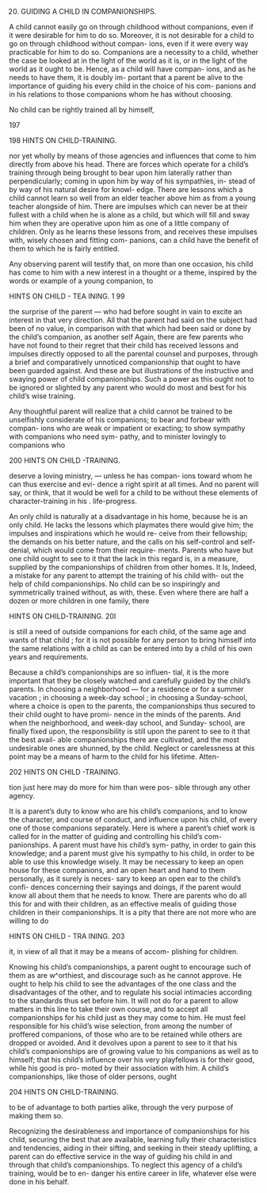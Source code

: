 20. GUIDING A CHILD IN COMPANIONSHIPS.



A child cannot easily go on through childhood without companions, even if it were desirable for him to do so. Moreover, it is not desirable for a child to go on through childhood without compan- ions, even if it were every way practicable for him to do so. Companions are a necessity to a child, whether the case be looked at in the light of the world as it is, or in the light of the world as it ought to be. Hence, as a child will have compan- ions, and as he needs to have them, it is doubly im- portant that a parent be alive to the importance of guiding his every child in the choice of his com- panions and in his relations to those companions whom he has without choosing.

No child can be rightly trained all by himself,

197



198 HINTS ON CHILD-TRAINING.

nor yet wholly by means of those agencies and influences that come to him directly from above his head. There are forces which operate for a child's training through being brought to bear upon him laterally rather than perpendicularly; coming in upon him by way of his sympathies, in- stead of by way of his natural desire for knowl- edge. There are lessons which a child cannot learn so well from an elder teacher above him as from a young teacher alongside of him. There are impulses which can never be at their fullest with a child when he is alone as a child, but which will fill and sway him when they are operative upon him as one of a little company of children. Only as he learns these lessons from, and receives these impulses with, wisely chosen and fitting com- panions, can a child have the benefit of them to which he is fairly entitled.

Any observing parent will testify that, on more than one occasion, his child has come to him with a new interest in a thought or a theme, inspired by the words or example of a young companion, to



HINTS ON CHILD - TEA INING. 1 99

the surprise of the parent — who had before sought in vain to excite an interest in that very direction. All that the parent had said on the subject had been of no value, in comparison with that which had been said or done by the child's companion, as another self Again, there are few parents who have not found to their regret that their child has received lessons and impulses directly opposed to all the parental counsel and purposes, through a brief and comparatively unnoticed companionship that ought to have been guarded against. And these are but illustrations of the instructive and swaying power of child companionships. Such a power as this ought not to be ignored or slighted by any parent who would do most and best for his child's wise training.

Any thoughtful parent will realize that a child cannot be trained to be unselfishly considerate of his companions; to bear and forbear with compan- ions who are weak or impatient or exacting; to show sympathy with companions who need sym- pathy, and to minister lovingly to companions who



200 HINTS ON CHILD -TRAINING.

deserve a loving ministry, — unless he has compan- ions toward whom he can thus exercise and evi- dence a right spirit at all times. And no parent will say, or think, that it would be well for a child to be without these elements of character-training in his . life-progress.

An only child is naturally at a disadvantage in his home, because he is an only child. He lacks the lessons which playmates there would give him; the impulses and inspirations which he would re- ceive from their fellowship; the demands on his better nature, and the calls on his self-control and self-denial, which would come from their require- ments. Parents who have but one child ought to see to it that the lack in this regard is, in a measure, supplied by the companionships of children from other homes. It Is, Indeed, a mistake for any parent to attempt the training of his child with- out the help of child companionships. No child can be so inspiringly and symmetrically trained without, as with, these. Even where there are half a dozen or more children in one family, there



HINTS ON CHILD-TRAINING. 20I

is still a need of outside companions for each child, of the same age and wants of that child ; for it is not possible for any person to bring himself into the same relations with a child as can be entered into by a child of his own years and requirements.

Because a child's companionships are so influen- tial, it is the more important that they be closely watched and carefully guided by the child's parents. In choosing a neighborhood — for a residence or for a summer vacation ; in choosing a week-day school ; in choosing a Sunday-school, where a choice is open to the parents, the companionships thus secured to their child ought to have promi- nence in the minds of the parents. And when the neighborhood, and week-day school, and Sunday- school, are finally fixed upon, the responsibility is still upon the parent to see to it that the best avail- able companionships there are cultivated, and the most undesirable ones are shunned, by the child. Neglect or carelessness at this point may be a means of harm to the child for his lifetime. Atten-



202 HINTS ON CHILD -TRAINING.

tion just here may do more for him than were pos- sible through any other agency.

It is a parent's duty to know who are his child's companions, and to know the character, and course of conduct, and influence upon his child, of every one of those companions separately. Here is where a parent's chief work is called for in the matter of guiding and controlling his child's com- panionships. A parent must have his child's sym- pathy, in order to gain this knowledge; and a parent must give his sympathy to his child, in order to be able to use this knowledge wisely. It may be necessary to keep an open house for these companions, and an open heart and hand to them personally, as it surely is neces- sary to keep an open ear to the child's confi- dences concerning their sayings and doings, if the parent would know all about them that he needs to know. There are parents who do all this for and with their children, as an effective mealis of guiding those children in their companionships. It is a pity that there are not more who are willing to do



HINTS ON CHILD - TRA INING. 203

it, in view of all that it may be a means of accom- plishing for children.

Knowing his child's companionships, a parent ought to encourage such of them as are w^orthiest, and discourage such as he cannot approve. He ought to help his child to see the advantages of the one class and the disadvantages of the other, and to regulate his social intimacies according to the standards thus set before him. It will not do for a parent to allow matters in this line to take their own course, and to accept all companionships for his child just as they may come to him. He must feel responsible for his child's wise selection, from among the number of proffered companions, of those who are to be retained while others are dropped or avoided. And it devolves upon a parent to see to it that his child's companionships are of growing value to his companions as well as to himself; that his child's influence over his very playfellows is for their good, while his good is pro- moted by their association with him. A child's companionships, like those of older persons, ought



204 HINTS ON CHILD-TRAINING.

to be of advantage to both parties alike, through the very purpose of making them so.

Recognizing the desirableness and importance of companionships for his child, securing the best that are available, learning fully their characteristics and tendencies, aiding in their sifting, and seeking in their steady uplifting, a parent can do effective service in the way of guiding his child in and through that child's companionships. To neglect this agency of a child's training, would be to en- danger his entire career in life, whatever else were done in his behalf.